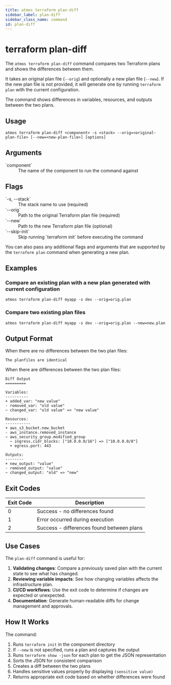```yaml
---
title: atmos terraform plan-diff
sidebar_label: plan-diff
sidebar_class_name: command
id: plan-diff
---
```



# terraform plan-diff

The `atmos terraform plan-diff` command compares two Terraform plans and shows the differences between them.

It takes an original plan file (`--orig`) and optionally a new plan file (`--new`). If the new plan file is not provided, it will generate one by running `terraform plan` with the current configuration.

The command shows differences in variables, resources, and outputs between the two plans.

## Usage

```shell
atmos terraform plan-diff <component> -s <stack> --orig=<original-plan-file> [--new=<new-plan-file>] [options]
```

## Arguments

<dl>
  <dt>`component`</dt>
  <dd>The name of the component to run the command against</dd>
</dl>

## Flags

<dl>
  <dt>`-s, --stack`</dt>
  <dd>The stack name to use (required)</dd>

  <dt>`--orig`</dt>
  <dd>Path to the original Terraform plan file (required)</dd>

  <dt>`--new`</dt>
  <dd>Path to the new Terraform plan file (optional)</dd>

  <dt>`--skip-init`</dt>
  <dd>Skip running `terraform init` before executing the command</dd>
</dl>

You can also pass any additional flags and arguments that are supported by the `terraform plan` command when generating a new plan.

## Examples

### Compare an existing plan with a new plan generated with current configuration

```shell
atmos terraform plan-diff myapp -s dev --orig=orig.plan
```

### Compare two existing plan files

```shell
atmos terraform plan-diff myapp -s dev --orig=orig.plan --new=new.plan
```

## Output Format

When there are no differences between the two plan files:

```text
The planfiles are identical
```

When there are differences between the two plan files:

```text
Diff Output
=========

Variables:
----------
+ added_var: "new value"
- removed_var: "old value"
~ changed_var: "old value" => "new value"

Resources:
-----------
+ aws_s3_bucket.new_bucket
- aws_instance.removed_instance
~ aws_security_group.modified_group
  ~ ingress.cidr_blocks: ["10.0.0.0/16"] => ["10.0.0.0/8"]
  + egress.port: 443

Outputs:
--------
+ new_output: "value"
- removed_output: "value"
~ changed_output: "old" => "new"
```

## Exit Codes

| Exit Code | Description                               |
| --------- | ----------------------------------------- |
| 0         | Success - no differences found            |
| 1         | Error occurred during execution           |
| 2         | Success - differences found between plans |

## Use Cases

The `plan-diff` command is useful for:

1. **Validating changes**: Compare a previously saved plan with the current state to see what has changed.
2. **Reviewing variable impacts**: See how changing variables affects the infrastructure plan.
3. **CI/CD workflows**: Use the exit code to determine if changes are expected or unexpected.
4. **Documentation**: Generate human-readable diffs for change management and approvals.

## How It Works

The command:

1. Runs `terraform init` in the component directory
2. If `--new` is not specified, runs a plan and captures the output
3. Runs `terraform show -json` for each plan to get the JSON representation
4. Sorts the JSON for consistent comparison
5. Creates a diff between the two plans
6. Handles sensitive values properly by displaying `(sensitive value)`
7. Returns appropriate exit code based on whether differences were found

